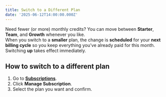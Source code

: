 ```yaml
---
title: Switch to a Different Plan
date: '2025-06-12T14:00:00.000Z'
---
```


Need fewer (or more) monthly credits? You can move between **Starter**, **Team**, and **Growth** whenever you like.  \
When you switch to a **smaller** plan, the change is **scheduled** for your **next billing cycle** so you keep everything you’ve already paid for this month. \
Switching **up** takes effect immediately.

## How to switch to a different plan

1. Go to **[Subscriptions](https://portal.yakshaver.ai/settings/plan)**.
2. Click **Manage Subscription**.
3. Select the plan you want and confirm.
